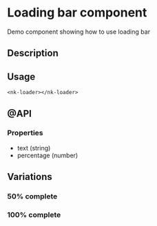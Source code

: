 
<Meta title="SOLID/LoadingBar" />

# Loading bar component

Demo component showing how to use loading bar

<Canvas of={Stories.Default} />

## Description

## Usage

`<nk-loader></nk-loader>`

## @API

### Properties

- text (string)
- percentage (number)

## Variations

### 50% complete

<Canvas of={Stories.HalfFull} />

### 100% complete

<Canvas of={Stories.Done} />
